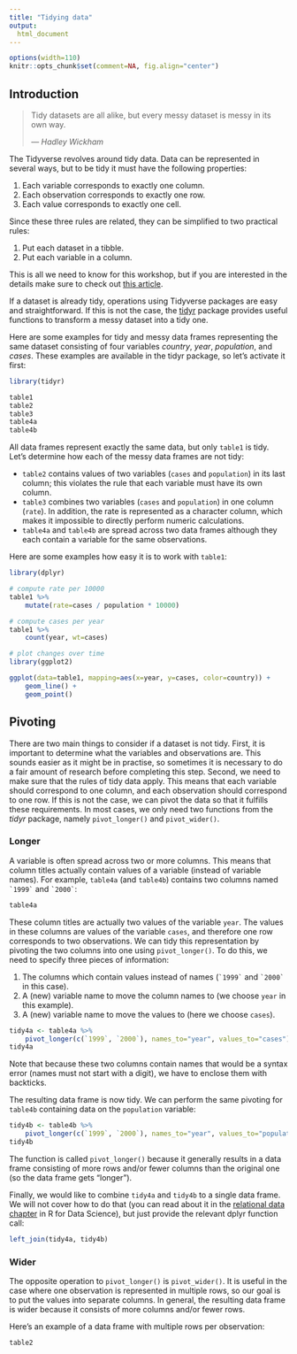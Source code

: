 ```yaml
---
title: "Tidying data"
output:
  html_document
---
```


```r
options(width=110)
knitr::opts_chunk$set(comment=NA, fig.align="center")
```

## Introduction

> Tidy datasets are all alike, but every messy dataset is messy in its own way.
> 
>   *&mdash; Hadley Wickham*

The Tidyverse revolves around tidy data. Data can be represented in several ways, but to be tidy it must have the following properties:

1. Each variable corresponds to exactly one column.
2. Each observation corresponds to exactly one row.
3. Each value corresponds to exactly one cell.

Since these three rules are related, they can be simplified to two practical rules:

1. Put each dataset in a tibble.
2. Put each variable in a column.

This is all we need to know for this workshop, but if you are interested in the details make sure to check out [this article](https://www.jstatsoft.org/article/view/v059i10).

If a dataset is already tidy, operations using Tidyverse packages are easy and straightforward. If this is not the case, the [tidyr](https://tidyr.tidyverse.org/) package provides useful functions to transform a messy dataset into a tidy one.

Here are some examples for tidy and messy data frames representing the same dataset consisting of four variables *country*, *year*, *population*, and *cases*. These examples are available in the tidyr package, so let's activate it first:

```r
library(tidyr)
```

```r
table1
table2
table3
table4a
table4b
```

All data frames represent exactly the same data, but only `table1` is tidy. Let's determine how each of the messy data frames are not tidy:

- `table2` contains values of two variables (`cases` and `population`) in its last column; this violates the rule that each variable must have its own column.
- `table3` combines two variables (`cases` and `population`) in one column (`rate`). In addition, the rate is represented as a character column, which makes it impossible to directly perform numeric calculations.
- `table4a` and `table4b` are spread across two data frames although they each contain a variable for the same observations.

Here are some examples how easy it is to work with `table1`:

```r
library(dplyr)

# compute rate per 10000
table1 %>% 
    mutate(rate=cases / population * 10000)

# compute cases per year
table1 %>% 
    count(year, wt=cases)

# plot changes over time
library(ggplot2)

ggplot(data=table1, mapping=aes(x=year, y=cases, color=country)) +
    geom_line() +
    geom_point()
```

## Pivoting
There are two main things to consider if a dataset is not tidy. First, it is important to determine what the variables and observations are. This sounds easier as it might be in practise, so sometimes it is necessary to do a fair amount of research before completing this step. Second, we need to make sure that the rules of tidy data apply. This means that each variable should correspond to one column, and each observation should correspond to one row. If this is not the case, we can pivot the data so that it fulfills these requirements. In most cases, we only need two functions from the *tidyr*  package, namely `pivot_longer()` and `pivot_wider()`.

### Longer
A variable is often spread across two or more columns. This means that column titles actually contain values of a variable (instead of variable names). For example, `table4a` (and `table4b`) contains two columns named `` `1999` `` and `` `2000` ``:

```r
table4a
```

These column titles are actually two values of the variable `year`. The values in these columns are values of the variable `cases`, and therefore one row corresponds to two observations. We can tidy this representation by pivoting the two columns into one using `pivot_longer()`. To do this, we need to specify three pieces of information:

1. The columns which contain values instead of names (`` `1999` `` and `` `2000` `` in this case).
2. A (new) variable name to move the column names to (we choose `year` in this example).
3. A (new) variable name to move the values to (here we choose `cases`).

```r
tidy4a <- table4a %>% 
    pivot_longer(c(`1999`, `2000`), names_to="year", values_to="cases")
tidy4a
```

Note that because these two columns contain names that would be a syntax error (names must not start with a digit), we have to enclose them with backticks.

The resulting data frame is now tidy. We can perform the same pivoting for `table4b` containing data on the `population` variable:

```r
tidy4b <- table4b %>% 
    pivot_longer(c(`1999`, `2000`), names_to="year", values_to="population")
tidy4b
```

The function is called `pivot_longer()` because it generally results in a data frame consisting of more rows and/or fewer columns than the original one (so the data frame gets "longer").

Finally, we would like to combine `tidy4a` and `tidy4b` to a single data frame. We will not cover how to do that (you can read about it in the [relational data chapter](https://r4ds.had.co.nz/relational-data.html#relational-data) in R for Data Science), but just provide the relevant dplyr function call:

```r
left_join(tidy4a, tidy4b)
```

### Wider
The opposite operation to `pivot_longer()` is `pivot_wider()`. It is useful in the case where one observation is represented in multiple rows, so our goal is to put the values into separate columns. In general, the resulting data frame is wider because it consists of more columns and/or fewer rows.

Here's an example of a data frame with multiple rows per observation:

```r
table2
```

